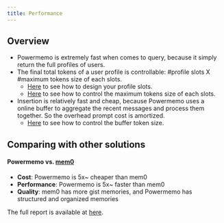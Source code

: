 ```yaml
---
title: Performance
---
```

## Overview
- Powermemo is extremely fast when comes to query, because it simply return the full profiles of users.
- The final total tokens of a user profile is controllable: #profile slots X #maximum tokens size of each slots.
    - [Here](features/customization/profile) to see how to design your profile slots.
    - [Here](features/customization/full#basic-config) to see how to control the maximum tokens size of each slots.
- Insertion is relatively fast and cheap, because Powermemo uses a online buffer to aggregate the recent messages and process them together.
So the overhead prompt cost is amortized.
    - [Here](features/customization/full) to see how to control the buffer token size.

## Comparing with other solutions
#### Powermemo vs. [mem0](https://github.com/mem0ai/mem0)
- **Cost**: Powermemo is 5x~ cheaper than mem0
- **Performance**: Powermemo is 5x~ faster than mem0
- **Quality**: mem0 has more gist memories, and Powermemo has structured and organized memories


The full report is available at [here](https://github.com/memodb-io/powermemo/tree/docs/docs/experiments/900-chats).